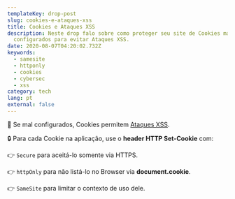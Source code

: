 ```yaml
---
templateKey: drop-post
slug: cookies-e-ataques-xss
title: Cookies e Ataques XSS
description: Neste drop falo sobre como proteger seu site de Cookies mal
  configurados para evitar Ataques XSS.
date: 2020-08-07T04:20:02.732Z
keywords:
  - samesite
  - httponly
  - cookies
  - cybersec
  - xss
category: tech
lang: pt
external: false
---
```


<Drop>

🍪 Se mal configurados, Cookies permitem [Ataques XSS](https://betomuniz.com/drops/ataques-xss).

🔒 Para cada Cookie na aplicação, use o **header HTTP Set-Cookie** com: 

👉 `Secure` para aceitá-lo somente via HTTPS.

👉 `httpOnly` para não listá-lo no Browser via **document.cookie**.

👉 `SameSite` para limitar o contexto de uso dele.

</Drop>